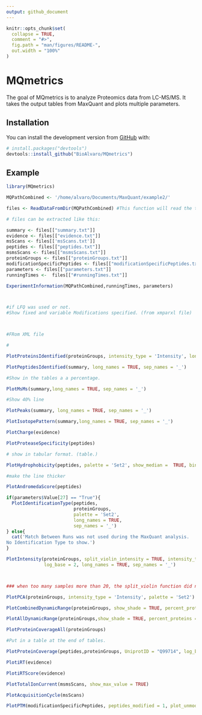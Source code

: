 ```yaml
---
output: github_document
---
```


<!-- README.md is generated from README.Rmd. Please edit that file -->

```r
knitr::opts_chunk$set(
  collapse = TRUE,
  comment = "#>",
  fig.path = "man/figures/README-",
  out.width = "100%"
)
```

# MQmetrics

<!-- badges: start -->
<!-- badges: end -->

The goal of MQmetrics is to analyze Proteomics data from LC-MS/MS. It takes the output tables from MaxQuant and plots multiple parameters.

## Installation

<!-- You can install thess released version of MQmetrics from [CRAN](https://CRAN.R-project.org) with: -->

<!-- ``` r -->
<!-- install.packages("MQmetrics") -->
<!-- ``` -->

You can install the development version from [GitHub](https://github.com/) with:

``` r
# install.packages("devtools")
devtools::install_github("BioAlvaro/MQmetrics")
```
## Example

```r
library(MQmetrics)
```



```r
MQPathCombined <- '/home/alvaro/Documents/MaxQuant/example2/'

files <- ReadDataFromDir(MQPathCombined) #This function will read the tables needed for creating the outputs.

# files can be extracted like this:

summary <- files[["summary.txt"]]
evidence <- files[["evidence.txt"]]
msScans <- files[['msScans.txt']]
peptides <- files[["peptides.txt"]]
msmsScans <- files[["msmsScans.txt"]]
proteinGroups <- files[["proteinGroups.txt"]]
modificationSpecificPeptides <- files[["modificationSpecificPeptides.txt"]]
parameters <- files[["parameters.txt"]]
runningTimes <-  files[["#runningTimes.txt"]]
```

```r
ExperimentInformation(MQPathCombined,runningTimes, parameters) 



#if LFQ was used or not.
#Show fixed and variable Modifications specified. (from xmparxl file)



#FRom XML file

#

```

```r
PlotProteinsIdentified(proteinGroups, intensity_type = 'Intensity', long_names = TRUE, sep_names = '_')
```

```r
PlotPeptidesIdentified(summary, long_names = TRUE, sep_names = '_')

#Show in the tables a a percentage.
```

```r
PlotMsMs(summary,long_names = TRUE, sep_names = '_')

#Show 40% line
```

```r
PlotPeaks(summary, long_names = TRUE, sep_names = '_')
```

```r
PlotIsotopePattern(summary,long_names = TRUE, sep_names = '_')
```

```r
PlotCharge(evidence)
```

```r
PlotProteaseSpecificity(peptides)

# show in tabular format. (table.) 
```

```r
PlotHydrophobicity(peptides, palette = 'Set2', show_median =  TRUE, binwidth = 0.1)

#make the line thicker
```

```r
PlotAndromedaScore(peptides)
```

```r
if(parameters$Value[27] == "True"){
  PlotIdentificationType(peptides, 
                         proteinGroups,
                         palette = 'Set2',
                         long_names = TRUE, 
                         sep_names = '_')  
} else{
  cat('Match Between Runs was not used during the MaxQuant analysis.
No Identification Type to show.')
}
```

```r
PlotIntensity(proteinGroups, split_violin_intensity = TRUE, intensity_type = 'LFQ', 
              log_base = 2, long_names = TRUE, sep_names = '_')



### when too many samples more than 20, the split_violin function did not work.


```

```r
PlotPCA(proteinGroups, intensity_type = 'Intensity', palette = 'Set2')
```

```r
PlotCombinedDynamicRange(proteinGroups, show_shade = TRUE, percent_proteins = 0.79)
```

```r
PlotAllDynamicRange(proteinGroups,show_shade = TRUE, percent_proteins = 0.90)
```

```r
PlotProteinCoverageAll(proteinGroups)

#Put in a table at the end of tables.

```

```r
PlotProteinCoverage(peptides,proteinGroups, UniprotID = "Q99714", log_base = 2, segment_width = 1)
```

```r
PlotiRT(evidence)
```

```r
PlotiRTScore(evidence)
```

```r
PlotTotalIonCurrent(msmsScans, show_max_value = TRUE)

```

```r
PlotAcquisitionCycle(msScans)
```

```r
PlotPTM(modificationSpecificPeptides, peptides_modified = 1, plot_unmodified_peptides = FALSE, palette = 'Set2')
```


